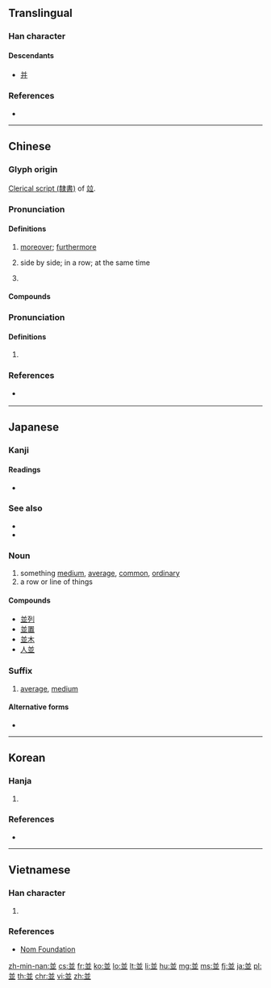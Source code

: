 {{also|并|幷|竝}}
==Translingual==

===Han character===
{{Han char|rn=1|rad=一|as=07|sn=8|four=80102|canj=TTC|ids=⿱䒑业}}

====Descendants====
* [[并]]

===References===
* {{Han ref|kx=0078.140|dkj=00054|dj=0157.250|hdz=10246.020|uh=4E26|ud=20006|bh=A8C3|bd=43203}}

----

==Chinese==
{{zh-forms|s=并|alt=竝,幷}}

===Glyph origin===
{{Han etyl}}
[[w:Clerical script|Clerical script (隸書)]] of [[竝]].

===Pronunciation===
{{zh-pron
|m=bìng
|c=bing6,bing3
|h=pfs=pin
|mn=
|w=
|mc=y
|oc=y
|ma=y
|cat=adv,conj,v
}}

====Definitions====
{{zh-hanzi}}

# [[moreover]]; [[furthermore]]
#: {{zh-x|並且|moreover}}
# side by side; in a row; at the same time
#: {{zh-x|並存|to '''co'''exist}}
# {{n-g|Used before a negative for emphasis.}}
#: {{zh-x|並非|'''in fact''' is not}}

====Compounds====
{{zh-der|並木|並肩|並列|並排|相提並論|並且|並存|並非|並世|並作|並出|並坐|並壽|並時|並未|並然|並用|並禽|並稱|並立|並聯|並興|並舉|並蒂|並行|並起|並跡|並軌|並輳|並轂|並轡|並進|並鄰|並重|並頭|並馬|並馳|並駕|並騖|並驅|比並}}

===Pronunciation===
{{zh-pron
|m=bàng
|c=bong6
|h=
|mn=
|w=
|mc=
|oc=
|ma=|ma2=
|cat=v
}}

====Definitions====
{{zh-hanzi}}

# {{zh-alt-form|傍}}

===References===
* {{qualifier|Hakka}} {{R:hak:Lau 1997}}

{{zh-cat|Elementary}}

----

==Japanese==

===Kanji===
{{ja-kanji|grade=6|rs=一07}}

====Readings====
* {{ja-readings|goon=[[びょう]] (byō)|kanon=[[へい]] (hei)|kun=[[なみ]] (nami), [[ならぶ]] (narabu), [[ならびに]] (narabini)}}

===See also===
* {{l|ja|大}}
* {{l|ja|特}}

===Noun===
{{ja-noun|なみ}}

# something [[medium]], [[average]], [[common]], [[ordinary]]
# a row or line of things

====Compounds====
* [[並列]]
* [[並置]]
* [[並木]]
* [[人並]]

===Suffix===
{{ja-pos|suffix|なみ|rom=nami}}

# [[average]], [[medium]]

====Alternative forms====
* {{l|ja|並み}}

----

==Korean==

===Hanja===
{{ko-hanja|hangeul=[[병]], [[방]], [[반]]|rv=byeong, bang, ban|mr=pyŏng, pang, pan|y=pyeng, pang, pan|eumhun=아우를|ehrv=aureul|ehmr=aurǔl|ehy=}}

# {{defn|lang=ko|sort=一07}}

===References===
* {{Hanja ref|nav=13654}}

----

==Vietnamese==

===Han character===
{{vi-hantu|tịnh|rs=一07}}

# {{defn|lang=vi|sort=一07}}

===References===
* [http://nomfoundation.org/common/nom_details.php?codepoint=4e26 Nom Foundation]

[[zh-min-nan:並]]
[[cs:並]]
[[fr:並]]
[[ko:並]]
[[lo:並]]
[[lt:並]]
[[li:並]]
[[hu:並]]
[[mg:並]]
[[ms:並]]
[[fj:並]]
[[ja:並]]
[[pl:並]]
[[th:並]]
[[chr:並]]
[[vi:並]]
[[zh:並]]